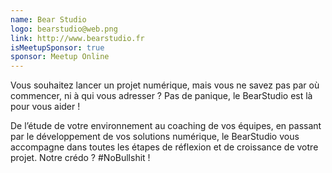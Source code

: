 ```yaml
---
name: Bear Studio
logo: bearstudio@web.png
link: http://www.bearstudio.fr
isMeetupSponsor: true
sponsor: Meetup Online
---
```


Vous souhaitez lancer un projet numérique, mais vous ne savez pas par où
commencer, ni à qui vous adresser ? Pas de panique, le BearStudio est là pour
vous aider !

De l’étude de votre environnement au coaching de vos équipes, en passant par le
développement de vos solutions numérique, le BearStudio vous accompagne dans
toutes les étapes de réflexion et de croissance de votre projet. Notre crédo ?
#NoBullshit !
